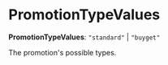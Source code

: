 
# PromotionTypeValues

 **PromotionTypeValues**: `"standard"` \| `"buyget"`

The promotion's possible types.
